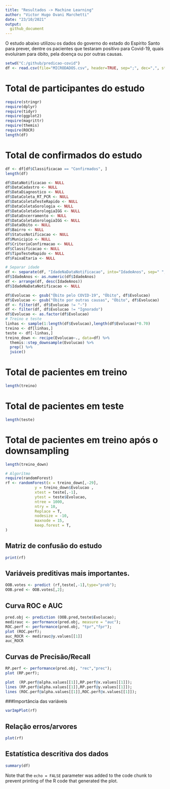 ```yaml
---
title: "Resultados -> Machine Learning"
author: "Victor Hugo Ovani Marchetti"
date: "23/10/2021"
output:
  github_document
---
```


O estudo abaixo utilizou os dados do governo do estado do Espírito Santo para prever, dentre os pacientes que testaram positivo para Covid-19, quais evoluiram para óbito, pela doença ou por outras causas.

```r
setwd("C:/github/predicao-covid")
df <- read.csv(file="MICRODADOS.csv", header=TRUE, sep=";", dec=",", stringsAsFactors=T)
```

# Total de participantes do estudo
```r
require(stringr)
require(dplyr)
require(tidyr)
require(ggplot2)
require(magrittr)
require(themis)
require(ROCR)
length(df)
```
# Total de confirmados do estudo
```r
df <- df[df$Classificacao == "Confirmados", ]
length(df)

df$DataNotificacao <- NULL
df$DataCadastro <- NULL
df$DataDiagnostico <- NULL
df$DataColeta_RT_PCR <- NULL
df$DataColetaTesteRapido <- NULL
df$DataColetaSorologia <- NULL
df$DataColetaSorologiaIGG <- NULL
df$DataEncerramento <- NULL
df$DataColetaSorologiaIGG <- NULL
df$DataObito <- NULL
df$Bairro <- NULL
df$StatusNotificacao <- NULL
df$Municipio <- NULL
df$CriterioConfirmacao <- NULL
df$Classificacao <- NULL
df$TipoTesteRapido <- NULL
df$FaixaEtaria <- NULL

# Separar idade
df <- separate(df, "IdadeNaDataNotificacao", into="IdadeAnos", sep=" ", remove=FALSE)
df$IdadeAnos <- as.numeric(df$IdadeAnos)
df <- arrange(df, desc(IdadeAnos))
df$IdadeNaDataNotificacao <- NULL

df$Evolucao <- gsub("Óbito pelo COVID-19", "Óbito", df$Evolucao)
df$Evolucao <- gsub("Óbito por outras causas", "Óbito", df$Evolucao)
df <- filter(df, df$Evolucao != "-")
df <- filter(df, df$Evolucao != "Ignorado")
df$Evolucao <- as.factor(df$Evolucao)
# Treino e teste
linhas <- sample(1:length(df$Evolucao),length(df$Evolucao)*0.70)
treino <- df[linhas,]
teste <- df[-linhas,]
treino_down <- recipe(Evolucao~., data=df) %>% 
  themis::step_downsample(Evolucao) %>% 
  prep() %>% 
  juice()

```
# Total de pacientes em treino
```r
length(treino)
```
# Total de pacientes em teste
```r
length(teste)
```
# Total de pacientes em treino após o downsampling
```r
length(treino_down)

# Algorítmo
require(randomForest)
rf <- randomForest(x = treino_down[,-29],
             y = treino_down$Evolucao ,
             xtest = teste[,-1],
             ytest = teste$Evolucao,
             ntree = 1000,
             ntry = 10,
             Replace = T,
             nodesize = -10,
             maxnode = 15,
             keep.forest = T,
)
```

## Matriz de confusão do estudo

```r
print(rf)
```

## Variáveis preditivas mais importantes.

```r
OOB.votes <- predict (rf,teste[,-1],type="prob");
OOB.pred <- OOB.votes[,2];
```

## Curva ROC e AUC
```r
pred.obj <- prediction (OOB.pred,teste$Evolucao);
medirauc <- performance(pred.obj, measure = "auc");
ROC.perf <- performance(pred.obj, "tpr","fpr");
plot (ROC.perf);
auc_ROCR <- medirauc@y.values[[1]]
auc_ROCR
```
## Curvas de Precisão/Recall
```r

RP.perf <- performance(pred.obj, "rec","prec");
plot (RP.perf);

plot  (RP.perf@alpha.values[[1]],RP.perf@x.values[[1]]);
lines (RP.perf@alpha.values[[1]],RP.perf@y.values[[1]]);
lines (ROC.perf@alpha.values[[1]],ROC.perf@x.values[[1]]);
```

###Importância das variáveis
```r
varImpPlot(rf)
```

## Relação erros/arvores

```r
plot(rf)
```

## Estatística descritiva dos dados
```r
summary(df)
```

Note that the `echo = FALSE` parameter was added to the code chunk to prevent printing of the R code that generated the plot.
